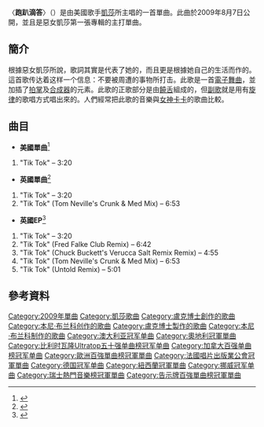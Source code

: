 {{About|凱莎的歌曲|同名短影音社交軟體|抖音}}
{{noteTA
|G1=Music
|G2=Show
|1=zh-cn:说唱; zh-tw:饒舌; zh-my:饶舌; zh-sg:饶舌;
|2=zh-hans:本尼·布兰科; zh-hant:班尼·布蘭柯;
}}
{{infobox song
| name       = 跑趴滴答
| original_name = {{lang|en|"Tik Tok"}}
| cover      = Tik Tok Kesha Single.jpg
| alt        =
| type       = single
| artist     = [[凱莎|凱莎]]
| album      = [[派對動物_(專輯)|派對動物]]
| released   = {{Start date|2009|08|07}}
| format     = [[數位音樂下載|数字下载]]
| recorded   = 
| studio     = [[康威录音室|康威录音室]]{{small|（[[好萊塢|好萊塢]]）}}
| genre      = {{hlist|[[Dance-pop|Dance-pop]]|[[electropop|electropop]]|[[bitpop|bitpop]]}}
| length     = {{duration|m=3|s=20}}
| label      = [[RCA唱片|RCA]]
| writer     = {{flat list|
*[[凱莎|凱莎·塞伯特]]
*[[卢克博士|盧卡什·戈特瓦爾德]]
*[[本尼·布兰科|班傑明·列維]]}}
| producer   = {{hlist|盧克博士|[[本尼·布兰科|本尼·布兰科]]}}
| chronology = [[凱莎|凱莎]]
| prev_title = [[Right_Round|Right Round]]
| prev_year  = 2009
| next_title = [[Blah_Blah_Blah_(song)|Blah Blah Blah]]
| next_year  = 2010
| misc         = 
}}

〈'''跑趴滴答'''〉（{{lang-en|"Tik Tok"}}）是由美國歌手[[凱莎|凱莎]]所主唱的一首單曲。此曲於2009年8月7日公開，並且是惡女凱莎第一張專輯的主打單曲。

==簡介==
根據惡女凱莎所說，歌詞其實是代表了她的，而且更是根據她自己的生活而作的。這首歌传达着这样一个信息：不要被周遭的事物所打击。此歌是一首[[電子舞曲|電子舞曲]]，並加插了[[拍掌|拍掌]]及[[合成器|合成器]]的元素。此歌的正歌部分是由[[饒舌|饒舌]]組成的，但[[副歌|副歌]]就是用有[[旋律|旋律]]的歌唱方式唱出來的。人們經常把此歌的音樂與[[女神卡卡|女神卡卡]]的歌曲比較。

==曲目==
*'''美國單曲'''<ref name="US Single">{{cite web|url=http://us.7digital.com/artists/kesha/tik-tok/|title=Tik Tok – US Single|work=7 Digital|publisher=RCA Records|accessdate=2010-09-18|deadurl=yes|archiveurl=https://web.archive.org/web/20101104022316/http://us.7digital.com/artists/kesha/tik-tok|archivedate=2010-11-04}}</ref>
#"Tik Tok" – 3:20

*'''英國單曲'''<ref name="UK Single">{{cite web|url=http://itunes.apple.com/gb/album/tik-tok-single/id338612180|title=Tik Tok – UK Single|accessdate=2010-09-18|work=Itunes|publisher=Apple Inc|archive-date=2010-11-04|archive-url=https://web.archive.org/web/20101104053532/http://itunes.apple.com/gb/album/tik-tok-single/id338612180|dead-url=no}}</ref>
#"Tik Tok" – 3:20
#"Tik Tok" (Tom Neville's Crunk & Med Mix) – 6:53
{{col-2}}
*'''英國EP'''<ref name="UKEP">{{cite web |url=http://itunes.apple.com/gb/album/tik-tok-ep/id339972787 |title=Tik Tok – UK EP |accessdate=2010-03-18 |work=Itunes |publisher=Apple Inc |archive-date=2010-01-27 |archive-url=https://web.archive.org/web/20100127091000/http://itunes.apple.com/gb/album/tik-tok-ep/id339972787 |dead-url=no }}</ref>
#"Tik Tok" – 3:20
#"Tik Tok" (Fred Falke Club Remix) – 6:42
#"Tik Tok" (Chuck Buckett's Verucca Salt Remix Remix) – 4:55
#"Tik Tok" (Tom Neville's Crunk & Med Mix) – 6:53
#"Tik Tok" (Untold Remix) – 5:01

==參考資料==
{{reflist|colwidth=30em}}

{{凱莎歌曲}}

{{DEFAULTSORT: Tik Tok}}
[[Category:2009年單曲|Category:2009年單曲]]
[[Category:凱莎歌曲|Category:凱莎歌曲]]
[[Category:盧克博士創作的歌曲|Category:盧克博士創作的歌曲]]
[[Category:本尼·布兰科创作的歌曲|Category:本尼·布兰科创作的歌曲]]
[[Category:盧克博士製作的歌曲|Category:盧克博士製作的歌曲]]
[[Category:本尼·布兰科制作的歌曲|Category:本尼·布兰科制作的歌曲]]
[[Category:澳大利亚冠军单曲|Category:澳大利亚冠军单曲]]
[[Category:奧地利冠軍單曲|Category:奧地利冠軍單曲]]
[[Category:比利时瓦隆Ultratop五十强单曲榜冠军单曲|Category:比利时瓦隆Ultratop五十强单曲榜冠军单曲]]
[[Category:加拿大百强单曲榜冠军单曲|Category:加拿大百强单曲榜冠军单曲]]
[[Category:歐洲百強單曲榜冠軍單曲|Category:歐洲百強單曲榜冠軍單曲]]
[[Category:法國唱片出版業公會冠軍單曲|Category:法國唱片出版業公會冠軍單曲]]
[[Category:德国冠军单曲|Category:德国冠军单曲]]
[[Category:紐西蘭冠軍單曲|Category:紐西蘭冠軍單曲]]
[[Category:挪威冠军单曲|Category:挪威冠军单曲]]
[[Category:瑞士熱門音樂榜冠軍單曲|Category:瑞士熱門音樂榜冠軍單曲]]
[[Category:告示牌百強單曲榜冠軍單曲|Category:告示牌百強單曲榜冠軍單曲]]